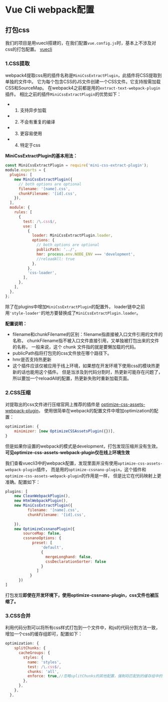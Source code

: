 # Vue Cli webpack配置

## 打包css

我们的项目是用vuecli搭建的，在我们配置`vue.config.js`时，基本上不涉及对css的打包配置。
[vuecli](https://cli.vuejs.org/zh/config/#css-extract)

### 1.CSS提取

webpack4提取css用的插件名称是`MiniCssExtractPlugin`，此插件将CSS提取到单独的文件中。
它为每个包含CSS的JS文件创建一个CSS文件。它支持按需加载CSS和SourceMap。
在webpack4之前都是用的`extract-text-webpack-plugin`插件。
相比之前的插件`MiniCssExtractPlugin`的优势如下：

- 1. 支持异步加载
- 2. 不会有重复的编译
- 3. 更容易使用
- 4. 特定于css

**MiniCssExtractPlugin的基本用法：**

```javascript
const MiniCssExtractPlugin = require('mini-css-extract-plugin');
module.exports = {
  plugins: [
    new MiniCssExtractPlugin({
      // both options are optional
      filename: '[name].css',
      chunkFilename: '[id].css',
    }),
  ],
  module: {
    rules: [
      {
        test: /\.css$/,
        use: [
          {
            loader: MiniCssExtractPlugin.loader,
            options: {
              // both options are optional
              publicPath: '../',
              hmr: process.env.NODE_ENV === 'development',
              //reloadAll: true
            },
          },
          'css-loader',
        ],
      },
    ],
  },
};
```

除了在plugins中增加`MiniCssExtractPlugin`的配置外，
loader链中之前用`'style-loader'`的地方要替换成了`MiniCssExtractPlugin.loader`。


**配置说明：**

- filename和chunkFilename的区别：filename指直接被入口文件引用的文件的名称，
chunkFilename指不被入口文件直接引用，又单独被打包出来的文件的名称，
一般来说，这个 chunk 文件指的就是要懒加载的代码。
- publicPath指将打包完的css文件放在哪个路径下。
- hmr是否支持热更新
- 这个插件应该仅被应用于线上环境，如果想在开发环境下使用css的模块热更新的话也能用这个插件。
但是当涉及到代码分割时，热更新可能存在问题了，所以要加一个reloadAll的配置，热更新失败时重新加载页面。


### 2.CSS压缩

对提取出的css文件进行压缩官网上推荐的插件是 [optimize-css-assets-webpack-plugin](https://github.com/NMFR/optimize-css-assets-webpack-plugin)，
使用很简单在webpack的配置文件中增加optimization的配置：

```javascript
optimization: {
    minimizer: [new OptimizeCSSAssetsPlugin({})],
}
```

但是如果你设置的webpack的模式是development，打包发现压缩并没有生效。
**可见optimize-css-assets-webpack-plugin仅在线上环境生效**

我们查看vuecli3中的webpack配置，发现里面并没有使用`optimize-css-assets-webpack-plugin`插件，
而是用的`optimize-cssnano-plugin`，这个插件和`optimize-css-assets-webpack-plugin`的作用是一样，
但是比它在代码映射上更准确。配置如下：

```javascript
plugins: [
	new CleanWebpackPlugin(),
	new HtmlWebpackPlugin(),
	new MiniCssExtractPlugin({
	      filename: '[name].css',
	      chunkFilename: '[id].css',
	    
	}),
	new OptimizeCssnanoPlugin({
	    sourceMap: false,
	    cssnanoOptions: {
	        preset: [
	            'default',
	            {
	              mergeLonghand: false,
	              cssDeclarationSorter: false
	            }
	          ]
	       }
	  })
]
```

打包发现**即使在开发环境下，使用optimize-cssnano-plugin，css文件也被压缩了。**

### 3.CSS合并

利用代码分割可以将所有css样式打包到一个文件中，和js的代码分割方法一致，增加一个css的缓存组即可，配置如下：

```javascript
optimization: {
    splitChunks: {
      cacheGroups: {
        styles: {
          name: 'styles',
          test: /\.css$/,
          chunks: 'all',
          enforce: true,//忽略splitChunks的其他配置，强制将匹配到的缓存组中的文件合并为一个styles.css文件
        },
      },
    },
  },
```